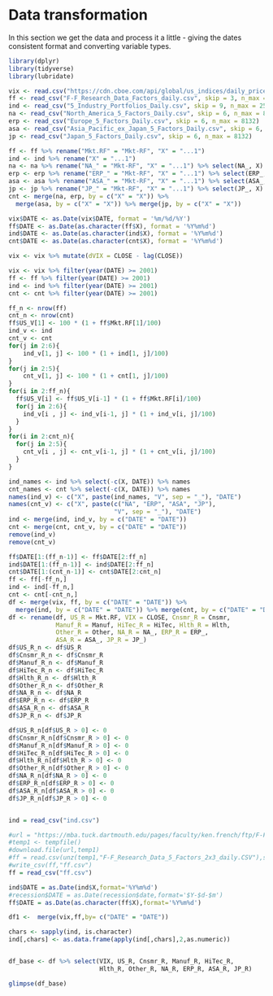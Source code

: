 # Data transformation

In this section we get the data and process it a little - giving the dates consistent format and converting variable types.

```r
library(dplyr)
library(tidyverse)
library(lubridate)

vix <- read.csv("https://cdn.cboe.com/api/global/us_indices/daily_prices/VIX_History.csv")
ff <- read_csv("F-F_Research_Data_Factors_daily.csv", skip = 3, n_max = 25105)
ind <- read_csv("5_Industry_Portfolios_Daily.csv", skip = 9, n_max = 25105)
na <- read_csv("North_America_5_Factors_Daily.csv", skip = 6, n_max = 8132)
erp <- read_csv("Europe_5_Factors_Daily.csv", skip = 6, n_max = 8132)
asa <- read_csv("Asia_Pacific_ex_Japan_5_Factors_Daily.csv", skip = 6, n_max = 8132)
jp <- read_csv("Japan_5_Factors_Daily.csv", skip = 6, n_max = 8132)

ff <- ff %>% rename("Mkt.RF" = "Mkt-RF", "X" = "...1")
ind <- ind %>% rename("X" = "...1")
na <- na %>% rename("NA_" = "Mkt-RF", "X" = "...1") %>% select(NA_, X)
erp <- erp %>% rename("ERP_" = "Mkt-RF", "X" = "...1") %>% select(ERP_, X)
asa <- asa %>% rename("ASA_" = "Mkt-RF", "X" = "...1") %>% select(ASA_, X)
jp <- jp %>% rename("JP_" = "Mkt-RF", "X" = "...1") %>% select(JP_, X)
cnt <- merge(na, erp, by = c("X" = "X")) %>%
  merge(asa, by = c("X" = "X")) %>% merge(jp, by = c("X" = "X"))

vix$DATE <- as.Date(vix$DATE, format = '%m/%d/%Y')
ff$DATE <- as.Date(as.character(ff$X), format = '%Y%m%d')
ind$DATE <- as.Date(as.character(ind$X), format = '%Y%m%d')
cnt$DATE <- as.Date(as.character(cnt$X), format = '%Y%m%d')

vix <- vix %>% mutate(dVIX = CLOSE - lag(CLOSE))

vix <- vix %>% filter(year(DATE) >= 2001)
ff <- ff %>% filter(year(DATE) >= 2001)
ind <- ind %>% filter(year(DATE) >= 2001)
cnt <- cnt %>% filter(year(DATE) >= 2001)

ff_n <- nrow(ff)
cnt_n <- nrow(cnt)
ff$US_V[1] <- 100 * (1 + ff$Mkt.RF[1]/100)
ind_v <- ind
cnt_v <- cnt
for(j in 2:6){
    ind_v[1, j] <- 100 * (1 + ind[1, j]/100)
}
for(j in 2:5){
    cnt_v[1, j] <- 100 * (1 + cnt[1, j]/100)
}
for(i in 2:ff_n){
  ff$US_V[i] <- ff$US_V[i-1] * (1 + ff$Mkt.RF[i]/100)
  for(j in 2:6){
    ind_v[i , j] <- ind_v[i-1, j] * (1 + ind_v[i, j]/100)
  }
}
for(i in 2:cnt_n){
  for(j in 2:5){
    cnt_v[i , j] <- cnt_v[i-1, j] * (1 + cnt_v[i, j]/100)
  }
}

ind_names <- ind %>% select(-c(X, DATE)) %>% names
cnt_names <- cnt %>% select(-c(X, DATE)) %>% names
names(ind_v) <- c("X", paste(ind_names, "V", sep = "_"), "DATE")
names(cnt_v) <- c("X", paste(c("NA", "ERP", "ASA", "JP"),
                             "V", sep = "_"), "DATE")
ind <- merge(ind, ind_v, by = c("DATE" = "DATE"))
cnt <- merge(cnt, cnt_v, by = c("DATE" = "DATE"))
remove(ind_v)
remove(cnt_v)

ff$DATE[1:(ff_n-1)] <- ff$DATE[2:ff_n]
ind$DATE[1:(ff_n-1)] <- ind$DATE[2:ff_n]
cnt$DATE[1:(cnt_n-1)] <- cnt$DATE[2:cnt_n]
ff <- ff[-ff_n,]
ind <- ind[-ff_n,]
cnt <- cnt[-cnt_n,]
df <- merge(vix, ff, by = c("DATE" = "DATE")) %>%
  merge(ind, by = c("DATE" = "DATE")) %>% merge(cnt, by = c("DATE" = "DATE"))
df <- rename(df, US_R = Mkt.RF, VIX = CLOSE, Cnsmr_R = Cnsmr,
             Manuf_R = Manuf, HiTec_R = HiTec, Hlth_R = Hlth,
             Other_R = Other, NA_R = NA_, ERP_R = ERP_,
             ASA_R = ASA_, JP_R = JP_)
df$US_R_n <- df$US_R
df$Cnsmr_R_n <- df$Cnsmr_R
df$Manuf_R_n <- df$Manuf_R
df$HiTec_R_n <- df$HiTec_R
df$Hlth_R_n <- df$Hlth_R
df$Other_R_n <- df$Other_R
df$NA_R_n <- df$NA_R
df$ERP_R_n <- df$ERP_R
df$ASA_R_n <- df$ASA_R
df$JP_R_n <- df$JP_R

df$US_R_n[df$US_R > 0] <- 0
df$Cnsmr_R_n[df$Cnsmr_R > 0] <- 0
df$Manuf_R_n[df$Manuf_R > 0] <- 0
df$HiTec_R_n[df$HiTec_R > 0] <- 0
df$Hlth_R_n[df$Hlth_R > 0] <- 0
df$Other_R_n[df$Other_R > 0] <- 0
df$NA_R_n[df$NA_R > 0] <- 0
df$ERP_R_n[df$ERP_R > 0] <- 0
df$ASA_R_n[df$ASA_R > 0] <- 0
df$JP_R_n[df$JP_R > 0] <- 0


ind = read_csv("ind.csv")

#url = "https://mba.tuck.dartmouth.edu/pages/faculty/ken.french/ftp/F-F_Research_Data_5_Factors_2x3_daily_CS#V.zip"
#temp1 <- tempfile()
#download.file(url,temp1)
#ff = read.csv(unz(temp1,"F-F_Research_Data_5_Factors_2x3_daily.CSV"),skip=3,header=TRUE)
#write_csv(ff,"ff.csv")
ff = read_csv("ff.csv")

ind$DATE = as.Date(ind$X,format='%Y%m%d')
#recession$DATE = as.Date(recession$date,format='$Y-$d-$m')
ff$DATE = as.Date(as.character(ff$X),format='%Y%m%d')

df1 <-  merge(vix,ff,by= c("DATE" = "DATE"))

chars <- sapply(ind, is.character)
ind[,chars] <- as.data.frame(apply(ind[,chars],2,as.numeric))


df_base <- df %>% select(VIX, US_R, Cnsmr_R, Manuf_R, HiTec_R, 
                         Hlth_R, Other_R, NA_R, ERP_R, ASA_R, JP_R)

glimpse(df_base)

```

